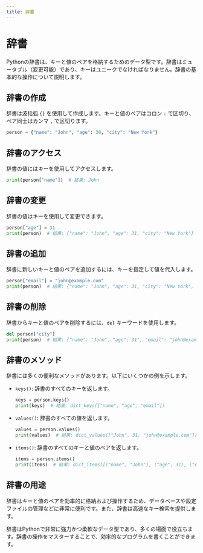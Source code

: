 ```yaml
---
title: 辞書
---
```


# 辞書

Pythonの辞書は、キーと値のペアを格納するためのデータ型です。辞書はミュータブル（変更可能）であり、キーはユニークでなければなりません。辞書の基本的な操作について説明します。

## 辞書の作成

辞書は波括弧 `{}` を使用して作成します。キーと値のペアはコロン `:` で区切り、ペア同士はカンマ `,` で区切ります。
```python
person = {"name": "John", "age": 30, "city": "New York"}
```

## 辞書のアクセス

辞書の値にはキーを使用してアクセスします。
```python
print(person["name"])  # 結果: John
```

## 辞書の変更

辞書の値はキーを使用して変更できます。
```python
person["age"] = 31
print(person)  # 結果: {"name": "John", "age": 31, "city": "New York"}
```

## 辞書の追加

辞書に新しいキーと値のペアを追加するには、キーを指定して値を代入します。
```python
person["email"] = "john@example.com"
print(person)  # 結果: {"name": "John", "age": 31, "city": "New York", "email": "john@example.com"}
```

## 辞書の削除

辞書からキーと値のペアを削除するには、`del` キーワードを使用します。
```python
del person["city"]
print(person)  # 結果: {"name": "John", "age": 31", "email": "john@example.com"}
```

## 辞書のメソッド

辞書には多くの便利なメソッドがあります。以下にいくつかの例を示します。

- `keys()`: 辞書のすべてのキーを返します。
  ```python
  keys = person.keys()
  print(keys)  # 結果: dict_keys(["name", "age", "email"])
  ```

- `values()`: 辞書のすべての値を返します。
  ```python
  values = person.values()
  print(values)  # 結果: dict_values(["John", 31, "john@example.com"])
  ```

- `items()`: 辞書のすべてのキーと値のペアを返します。
  ```python
  items = person.items()
  print(items)  # 結果: dict_items([("name", "John"), ("age", 31), ("email", "john@example.com")])
  ```

## 辞書の用途

辞書はキーと値のペアを効率的に格納および操作するため、データベースや設定ファイルの管理などに非常に便利です。また、辞書は高速なキー検索を提供します。

辞書はPythonで非常に強力かつ柔軟なデータ型であり、多くの場面で役立ちます。辞書の操作をマスターすることで、効率的なプログラムを書くことができます。
